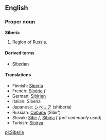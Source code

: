 ==English==

===Proper noun===
'''Siberia'''

#Region of [[Russia]].

====Derived terms====
*[[Siberian]]

====Translations====
*Finnish: [[Siperia]]
*French: [[Sibérie]] ''f''
*German: [[Sibirien]]
*Italian: Siberia
*Japanese: [[シベリア]] (shiberia)
*Russian: [[Сибирь]] (Sibir')
*Slovak: [[Sibír]] ''f'', [[Sibíria]] ''f (not commonly used)''
*Turkish: [[Sibirya]]

[[pl:Siberia]]